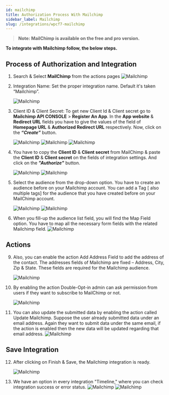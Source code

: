 ```yaml
---
id: mailchimp
title: Authorization Process With Mailchimp
sidebar_label: Mailchimp
slug: /integrations/wpcf7-mailchimp
---
```



> **Note: MailChimp is available on the free and pro version.**

**To integrate with Mailchimp follow, the below steps.**

## Process of Authorization and Integration

1. Search & Select **MailChimp** from the actions pages
   <Image src="actions/mailchimp/_select-mailchimp" alt="Mailchimp" w="1020" h="350" />

4. Integration Name: Set the proper integration name. Default it's taken “Mailchimp”.

   <Image src="actions/mailchimp/_integration-name" alt="Mailchimp" w="1020" h="350" />

5. Client ID & Client Secret: To get new Client Id & Client secret go to **Mailchimp API CONSOLE** > **Register An App**. In the **App website** & **Redirect URL** fields you have to give the values of the field of **Homepage URL** & **Authorized Redirect URL** respectively. Now, click on the **_“Create”_** button.

   <Image src="actions/mailchimp/_5.1" alt="Mailchimp" w="1020" h="350" />
   <Image src="actions/mailchimp/_registar-app" alt="Mailchimp" w="1020" h="350" />
   <Image src="actions/mailchimp/_create-button" alt="Mailchimp" w="1020" h="350" />

6. You have to copy the **Client ID** & **Client secret** from MailChimp & paste the **Client ID** & **Client secret** on the fields of integration settings. And click on the **_"Authorize"_** button.

   <Image
     src="actions/mailchimp/_copy-client-id-&-secret"
     alt="Mailchimp"
     w="1020"
     h="350"
   />
   <Image src="actions/mailchimp/_authorize" alt="Mailchimp" w="1020" h="350" />

7. Select the audience from the drop-down option. You have to create an audience before on your Mailchimp account. You can add a Tag [ also multiple tags] for the audience that you have created before on your MailChimp account.

   <Image
     src="actions/mailchimp/_select-audience-list"
     alt="Mailchimp"
     w="1020"
     h="350"
   />
   <Image src="actions/mailchimp/_add-tags" alt="Mailchimp" w="1020" h="350" />

8. When you fill-up the audience list field, you will find the Map Field option. You have to map all the necessary form fields with the related Mailchimp field.
   <Image src="actions/mailchimp/_field-mapping" alt="Mailchimp" w="1020" h="350" />

## Actions

9. Also, you can enable the action Add Address Field to add the address of the contact. The addresses fields of Mailchimp are fixed – Address, City, Zip & State. These fields are required for the Mailchimp audience.

   <Image
     src="actions/mailchimp/_address-field-actions"
     alt="Mailchimp"
     w="1020"
     h="350"
   />

10. By enabling the action Double-Opt-in admin can ask permission from users if they want to subscribe to MailChimp or not.

    <Image
      src="actions/mailchimp/_double-opt-in-actions"
      alt="Mailchimp"
      w="1020"
      h="350"
    />

11. You can also update the submitted data by enabling the action called Update Mailchimp. Suppose the user already submitted data under an email address. Again they want to submit data under the same email, if the action is enabled then the new data will be updated regarding that email address.
    <Image src="actions/mailchimp/_update-actions" alt="Mailchimp" w="1020" h="350" />

## Save Integration

12. After clicking on Finish & Save, the Mailchimp integration is ready.

    <Image src="actions/mailchimp/_finish-and-save" alt="Mailchimp" w="1020" h="350" />

13. We have an option in every integration "Timeline," where you can check integration success or error status.
    <Image
      src="actions/mailchimp/_integrations-dashbord"
      alt="Mailchimp"
      w="1020"
      h="350"
    />
    <Image src="actions/mailchimp/_timeline" alt="Mailchimp" w="1020" h="350" />



<Feedback/>